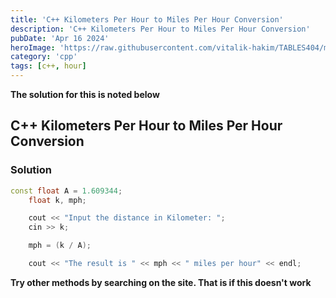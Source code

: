 ```yaml
---
title: 'C++ Kilometers Per Hour to Miles Per Hour Conversion'
description: 'C++ Kilometers Per Hour to Miles Per Hour Conversion'
pubDate: 'Apr 16 2024'
heroImage: 'https://raw.githubusercontent.com/vitalik-hakim/TABLES404/main/error_b/c++.png'
category: 'cpp'
tags: [c++, hour]
---
```


**The solution for this is noted below**

## C++ Kilometers Per Hour to Miles Per Hour Conversion

### Solution

```cpp
const float A = 1.609344;
    float k, mph;

    cout << "Input the distance in Kilometer: ";
    cin >> k;

    mph = (k / A);

    cout << "The result is " << mph << " miles per hour" << endl;
```

**Try other methods by searching on the site. That is if this doesn't work**
